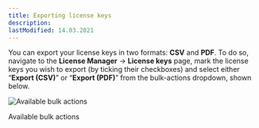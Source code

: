 ```yaml
---
title: Exporting license keys
description:
lastModified: 14.03.2021
---
```


You can export your license keys in two formats: **CSV** and **PDF**. To do so,
navigate to the **License Manager** → **License keys** page, mark the license
keys you wish to export (by ticking their checkboxes) and select either
“**Export (CSV)**” or “**Export (PDF)**” from the bulk-actions dropdown, shown
below.

![Available bulk actions](../../../../images/docs/license-keys/adding-license-keys/options-for-adding-license-keys.png)
<p className={"image-desc"}>Available bulk actions</p>
